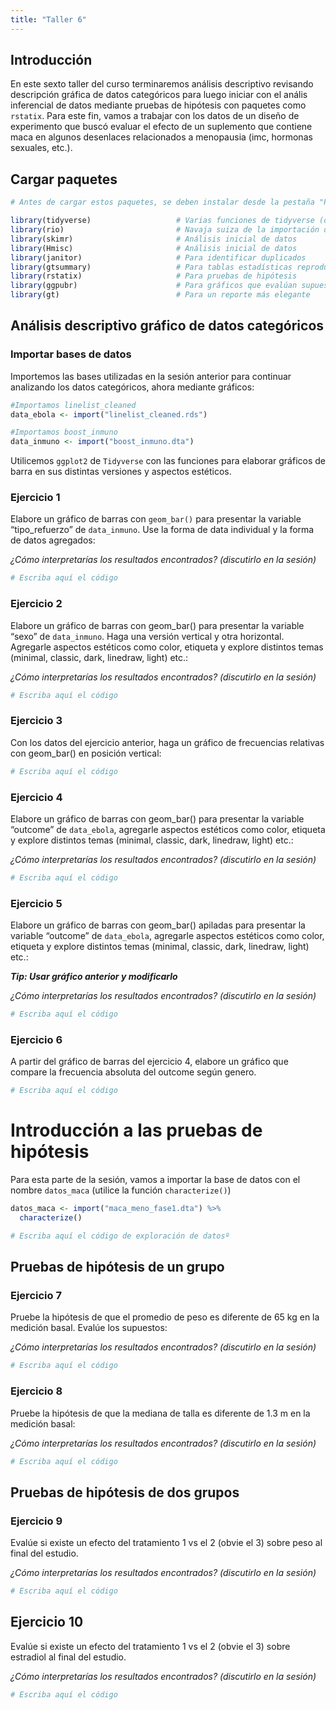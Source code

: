 ---
title: "Taller 6"
---

## Introducción

En este sexto taller del curso terminaremos análisis descriptivo revisando descripción gráfica de datos categóricos para luego iniciar con el anális inferencial de datos mediante pruebas de hipótesis con paquetes como `rstatix`. Para este fin, vamos a trabajar con los datos de un diseño de experimento que buscó evaluar el efecto de un suplemento que contiene maca en algunos desenlaces relacionados a menopausia (imc, hormonas sexuales, etc.).


## Cargar paquetes

```{r}
# Antes de cargar estos paquetes, se deben instalar desde la pestaña "Packages" en el panel de utilidades (inferior derecho).

library(tidyverse)                   # Varias funciones de tidyverse (dplyr, ggplot2, etc.)
library(rio)                         # Navaja suiza de la importación de datos
library(skimr)                       # Análisis inicial de datos
library(Hmisc)                       # Análisis inicial de datos
library(janitor)                     # Para identificar duplicados
library(gtsummary)                   # Para tablas estadísticas reproducibles
library(rstatix)                     # Para pruebas de hipótesis 
library(ggpubr)                      # Para gráficos que evalúan supuestos
library(gt)                          # Para un reporte más elegante
```

## Análisis descriptivo gráfico de datos categóricos

### Importar bases de datos

Importemos las bases utilizadas en la sesión anterior para continuar analizando los datos categóricos, ahora mediante gráficos:

```{r}
#Importamos linelist_cleaned
data_ebola <- import("linelist_cleaned.rds")

#Importamos boost_inmuno
data_inmuno <- import("boost_inmuno.dta")
```

Utilicemos `ggplot2` de `Tidyverse` con las funciones para elaborar gráficos de barra en sus distintas versiones y aspectos estéticos.

### Ejercicio 1 {.unnumbered}

Elabore un gráfico de barras con `geom_bar()` para presentar la variable "tipo_refuerzo" de `data_inmuno`. Use la forma de data individual y la forma de datos agregados:

_¿Cómo interpretarías los resultados encontrados? (discutirlo en la sesión)_


```{r}
# Escriba aquí el código
```


### Ejercicio 2 {.unnumbered}

Elabore un gráfico de barras con geom_bar() para presentar la variable "sexo" de `data_inmuno`. Haga una versión vertical y otra horizontal. Agregarle aspectos estéticos como color, etiqueta y explore distintos temas (minimal, classic, dark, linedraw, light) etc.:

_¿Cómo interpretarías los resultados encontrados? (discutirlo en la sesión)_

```{r}
# Escriba aquí el código
```

### Ejercicio 3 {.unnumbered}

Con los datos del ejercicio anterior, haga un gráfico de frecuencias relativas con geom_bar() en posición vertical:

```{r}
# Escriba aquí el código
```

### Ejercicio 4 {.unnumbered}

Elabore un gráfico de barras con geom_bar() para presentar la variable "outcome" de `data_ebola`, agregarle aspectos estéticos como color, etiqueta y explore distintos temas (minimal, classic, dark, linedraw, light) etc.:

_¿Cómo interpretarías los resultados encontrados? (discutirlo en la sesión)_


```{r}
# Escriba aquí el código
```

### Ejercicio 5 {.unnumbered}

Elabore un gráfico de barras con geom_bar() apiladas para presentar la variable "outcome" de `data_ebola`, agregarle aspectos estéticos como color, etiqueta y explore distintos temas (minimal, classic, dark, linedraw, light) etc.:

___Tip: Usar gráfico anterior y modificarlo___

_¿Cómo interpretarías los resultados encontrados? (discutirlo en la sesión)_


```{r}
# Escriba aquí el código
```

### Ejercicio 6 {.unnumbered}

A partir del gráfico de barras del ejercicio 4, elabore un gráfico que compare la frecuencia absoluta del outcome según genero.


```{r}
# Escriba aquí el código
```


# Introducción a las pruebas de hipótesis

Para esta parte de la sesión, vamos a importar la base de datos con el nombre `datos_maca` (utilice la función `characterize()`)

```{r}
datos_maca <- import("maca_meno_fase1.dta") %>% 
  characterize()
```


```{r}
# Escriba aquí el código de exploración de datosº
```

## Pruebas de hipótesis de un grupo

### Ejercicio 7  {.unnumbered}

Pruebe la hipótesis de que el promedio de peso es diferente de 65 kg en la medición basal. Evalúe los supuestos:

_¿Cómo interpretarías los resultados encontrados? (discutirlo en la sesión)_


```{r}
# Escriba aquí el código
```

### Ejercicio 8  {.unnumbered}

Pruebe la hipótesis de que la mediana de talla es diferente de 1.3 m en la medición basal:

_¿Cómo interpretarías los resultados encontrados? (discutirlo en la sesión)_


```{r}
# Escriba aquí el código
```

## Pruebas de hipótesis de dos grupos

### Ejercicio 9  {.unnumbered}

Evalúe si existe un efecto del tratamiento 1 vs el 2 (obvie el 3) sobre peso al final del estudio.

_¿Cómo interpretarías los resultados encontrados? (discutirlo en la sesión)_

```{r}
# Escriba aquí el código
```

## Ejercicio 10  {.unnumbered}

Evalúe si existe un efecto del tratamiento 1 vs el 2 (obvie el 3) sobre estradiol al final del estudio.

_¿Cómo interpretarías los resultados encontrados? (discutirlo en la sesión)_

```{r}
# Escriba aquí el código
```

